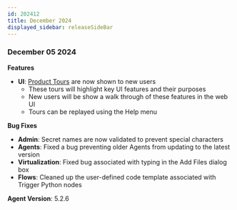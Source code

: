 ```yaml
---
id: 202412
title: December 2024
displayed_sidebar: releaseSideBar
---
```

### December 05 2024

**Features**
- **UI**: [Product Tours](../app/Support#product-tours) are now shown to new users
    - These tours will highlight key UI features and their purposes
    - New users will be show a walk through of these features in the web UI
    - Tours can be replayed using the Help menu

**Bug Fixes**
- **Admin**: Secret names are now validated to prevent special characters
- **Agents**: Fixed a bug preventing older Agents from updating to the latest version
- **Virtualization**: Fixed bug associated with typing in the Add Files dialog box
- **Flows**: Cleaned up the user-defined code template associated with Trigger Python nodes

**Agent Version**: 5.2.6
